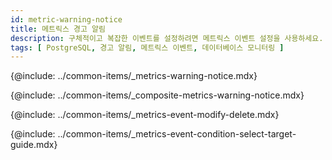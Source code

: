 ```yaml
---
id: metric-warning-notice
title: 메트릭스 경고 알림
description: 구체적이고 복잡한 이벤트를 설정하려면 메트릭스 이벤트 설정을 사용하세요.
tags: [ PostgreSQL, 경고 알림, 메트릭스 이벤트, 데이터베이스 모니터링 ]
---
```


{@include: ../common-items/_metrics-warning-notice.mdx}

{@include: ../common-items/_composite-metrics-warning-notice.mdx} 

{@include: ../common-items/_metrics-event-modify-delete.mdx}

{@include: ../common-items/_metrics-event-condition-select-target-guide.mdx}